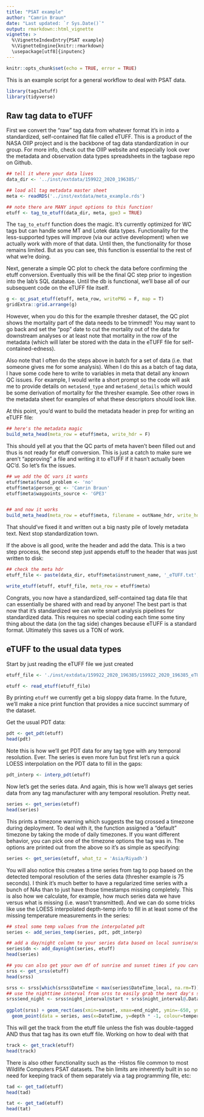 ```yaml
---
title: "PSAT example"
author: "Camrin Braun"
date: "Last updated: `r Sys.Date()`"
output: rmarkdown::html_vignette
vignette: >
  %\VignetteIndexEntry{PSAT example}
  %\VignetteEngine{knitr::rmarkdown}
  \usepackage[utf8]{inputenc}
---
```

  
```r
knitr::opts_chunk$set(echo = TRUE, error = TRUE)
```

This is an example script for a general workflow to deal with PSAT data. 

```r
library(tags2etuff)
library(tidyverse)
```

## Raw tag data to eTUFF
First we convert the "raw" tag data from whatever format it's in into a standardized, self-contained flat file called eTUFF. This is a product of the NASA OIIP project and is the backbone of tag data standardization in our group. For more info, check out the OIIP website and especially look over the metadata and observation data types spreadsheets in the tagbase repo on Github.

```r

## tell it where your data lives
data_dir <- '../inst/extdata/159922_2020_196385/'

## load all tag metadata master sheet
meta <- readRDS('../inst/extdata/meta_example.rds')

## note there are MANY input options to this function!
etuff <- tag_to_etuff(data_dir, meta, gpe3 = TRUE)

```

The `tag_to_etuff` function does the magic. It's currently optimized for WC tags but can handle some MT and Lotek data types. Functionality for the less-supported types will improve (via our active development) when we actually work with more of that data. Until then, the functionality for those remains limited. But as you can see, this function is essential to the rest of what we're doing.


Next, generate a simple QC plot to check the data before confirming the etuff conversion. Eventually this will be the final QC step prior to ingestion into the lab's SQL database. Until the db is functional, we'll base all of our subsequent code on the eTUFF file itself.
```r
g <- qc_psat_etuff(etuff, meta_row, writePNG = F, map = T)
gridExtra::grid.arrange(g)

```

However, when you do this for the example thresher dataset, the QC plot shows the mortality part of the data needs to be trimmed!! You may want to go back and set the "pop" date to cut the mortality out of the data for downstream analyses or at least note that mortality in the row of the metadata (which will later be stored with the data in the eTUFF file for self-contained-edness).

Also note that I often do the steps above in batch for a set of data (i.e. that someone gives me for some analysis). When I do this as a batch of tag data, I have some code here to write to variables in meta that detail any known QC issues. For example, I would write a short prompt so the code will ask me to provide details on `meta$end_type` and `meta$end_details` which would be some derivation of mortality for the thresher example. See other rows in the metadata sheet for examples of what these descriptors should look like.

At this point, you'd want to build the metadata header in prep for writing an eTUFF file:

```r

## here's the metadata magic
build_meta_head(meta_row = etuff$meta, write_hdr = F)

```

This should yell at you that the QC parts of meta haven't been filled out and thus is not ready for etuff conversion. This is just a catch to make sure we aren't "approving" a file and writing it to eTUFF if it hasn't actually been QC'd. So let's fix the issues.

```r
## we add the QC vars it wants
etuff$meta$found_problem <- 'no'
etuff$meta$person_qc <- 'Camrin Braun'
etuff$meta$waypoints_source <- 'GPE3'


## and now it works
build_meta_head(meta_row = etuff$meta, filename = outName_hdr, write_hdr = F)

```

That should've fixed it and written out a big nasty pile of lovely metadata text. Next stop standardization town.

If the above is all good, write the header and add the data. This is a two step process, the second step just appends etuff to the header that was just written to disk:

```r

## check the meta hdr
etuff_file <- paste(data_dir, etuff$meta$instrument_name, '_eTUFF.txt', sep='')

write_etuff(etuff, etuff_file, meta_row = etuff$meta)

```

Congrats, you now have a standardized, self-contained tag data file that can essentially be shared with and read by anyone! The best part is that now that it's standardized we can write smart analysis pipelines for standardized data. This requires no special coding each time some tiny thing about the data (on the tag side) changes because eTUFF is a standard format. Ultimately this saves us a TON of work.

## eTUFF to the usual data types

Start by just reading the eTUFF file we just created
```r
etuff_file <- './inst/extdata/159922_2020_196385/159922_2020_196385_eTUFF.txt'

etuff <- read_etuff(etuff_file)

```

By printing `etuff` we currently get a big sloppy data frame. In the future, we'll make a nice print function that provides a nice succinct summary of the dataset.

Get the usual PDT data:
```r
pdt <- get_pdt(etuff)
head(pdt)

```

Note this is how we'll get PDT data for any tag type with any temporal resolution. Ever. The series is even more fun but first let's run a quick LOESS interpolation on the PDT data to fill in the gaps:

```r
pdt_interp <- interp_pdt(etuff)
```

Now let's get the series data. And again, this is how we'll always get series data from any tag manufacturer with any temporal resolution. Pretty neat.

```r
series <- get_series(etuff)
head(series)

```

This prints a timezone warning which suggests the tag crossed a timezone during deployment. To deal with it, the function assigned a "default" timezone by taking the mode of daily timezones. If you want different behavior, you can pick one of the timezone options the tag was in. The options are printed out from the above so it's as simple as specifying:
```r
series <- get_series(etuff, what_tz = 'Asia/Riyadh')
```

You will also notice this creates a time series from tag to pop based on the detected temporal resolution of the series data (thresher example is 75 seconds). I think it's much better to have a regularized time series with a bunch of NAs than to just have those timestamps missing completely. This is also how we calculate, for example, how much series data we have versus what is missing (i.e. wasn't transmitted). And we can do some tricks like use the LOESS interpolated depth-temp info to fill in at least some of the missing temperature measurements in the series:

```r
## steal some temp values from the interpolated pdt
series <- add_series_temp(series, pdt, pdt_interp)

## add a day/night column to your series data based on local sunrise/sunset times
series$dn <- add_daynight(series, etuff)
head(series)

## you can also get your own df of sunrise and sunset times if you care (this is happening under the hood in add_daynight above) 
srss <- get_srss(etuff)
head(srss)

```

```r

srss <- srss[which(srss$DateTime < max(series$DateTime_local, na.rm=T)),]
## use the nighttime interval from srss to easily grab the next day's sunrise as the "end of night" period for plotting
srss$end_night <- srss$night_interval@start + srss$night_interval@.Data
  
ggplot(srss) + geom_rect(aes(xmin=sunset, xmax=end_night, ymin=-650, ymax=0), alpha=0.25, colour='grey') +
  geom_point(data = series, aes(x=DateTime, y=depth * -1, colour=temperature)) + ylim(-650,0) + ylab('Depth (m)')

```


This will get the track from the etuff file unless the fish was double-tagged AND thus that tag has its own etuff file. Working on how to deal with that
```r
track <- get_track(etuff)
head(track)

```

There is also other functionality such as the -Histos file common to most Wildlife Computers PSAT datasets. The bin limits are inherently built in so no need for keeping track of them separately via a tag programming file, etc:
```r
tad <- get_tad(etuff)
head(tad)

tat <- get_tad(etuff)
head(tat)
```

